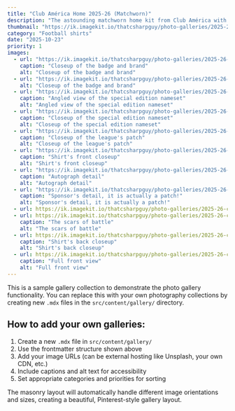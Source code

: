 ```yaml
---
title: "Club América Home 2025-26 (Matchworn)"
description: "The astounding matchworn home kit from Club América with custom Independence Day nameset"
thumbnail: "https://ik.imagekit.io/thatcsharpguy/photo-galleries/2025-26-club-america-home-matchworn/IMG_5136.jpeg?updatedAt=1761223961985"
category: "Football shirts"
date: "2025-10-23"
priority: 1
images:
  - url: "https://ik.imagekit.io/thatcsharpguy/photo-galleries/2025-26-club-america-home-matchworn/IMG_5136.jpeg?updatedAt=1761223961985"
    caption: "Closeup of the badge and brand"
    alt: "Closeup of the badge and brand"
  - url: "https://ik.imagekit.io/thatcsharpguy/photo-galleries/2025-26-club-america-home-matchworn/IMG_5125.jpeg?updatedAt=1761223953607"
    alt: "Closeup of the badge and brand"
  - url: "https://ik.imagekit.io/thatcsharpguy/photo-galleries/2025-26-club-america-home-matchworn/IMG_5142.jpeg?updatedAt=1761223961105"
    caption: "Angled view of the special edition nameset"
    alt: "Angled view of the special edition nameset"
  - url: "https://ik.imagekit.io/thatcsharpguy/photo-galleries/2025-26-club-america-home-matchworn/IMG_5140.jpeg?updatedAt=1761223962205"
    caption: "Closeup of the special edition nameset"
    alt: "Closeup of the special edition nameset"
  - url: "https://ik.imagekit.io/thatcsharpguy/photo-galleries/2025-26-club-america-home-matchworn/IMG_5134.jpeg?updatedAt=1761223962205"
    caption: "Closeup of the league's patch"
    alt: "Closeup of the league's patch"
  - url: "https://ik.imagekit.io/thatcsharpguy/photo-galleries/2025-26-club-america-home-matchworn/IMG_5129.jpeg?updatedAt=1761223958266"
    caption: "Shirt's front closeup"
    alt: "Shirt's front closeup"
  - url: "https://ik.imagekit.io/thatcsharpguy/photo-galleries/2025-26-club-america-home-matchworn/IMG_5139.jpeg?updatedAt=1761223962161"
    caption: "Autograph detail"
    alt: "Autograph detail"
  - url: "https://ik.imagekit.io/thatcsharpguy/photo-galleries/2025-26-club-america-home-matchworn/IMG_5128.jpeg?updatedAt=1761223961003"
    caption: "Sponsor's detail, it is actually a patch!"
    alt: "Sponsor's detail, it is actually a patch!"
  - url: https://ik.imagekit.io/thatcsharpguy/photo-galleries/2025-26-club-america-home-matchworn/IMG_5126.jpeg?updatedAt=1761223948337
  - url: https://ik.imagekit.io/thatcsharpguy/photo-galleries/2025-26-club-america-home-matchworn/IMG_5141.jpeg?updatedAt=1761223962799
    caption: "The scars of battle"
    alt: "The scars of battle"
  - url: https://ik.imagekit.io/thatcsharpguy/photo-galleries/2025-26-club-america-home-matchworn/IMG_5130.jpeg?updatedAt=1761223962501
    caption: "Shirt's back closeup"
    alt: "Shirt's back closeup"
  - url: https://ik.imagekit.io/thatcsharpguy/photo-galleries/2025-26-club-america-home-matchworn/IMG_5124.jpeg?updatedAt=1761223961659
    caption: "Full front view"
    alt: "Full front view"
---
```


This is a sample gallery collection to demonstrate the photo gallery functionality. You can replace this with your own photography collections by creating new `.mdx` files in the `src/content/gallery/` directory.

## How to add your own galleries:

1. Create a new `.mdx` file in `src/content/gallery/`
2. Use the frontmatter structure shown above
3. Add your image URLs (can be external hosting like Unsplash, your own CDN, etc.)
4. Include captions and alt text for accessibility
5. Set appropriate categories and priorities for sorting

The masonry layout will automatically handle different image orientations and sizes, creating a beautiful, Pinterest-style gallery layout.

